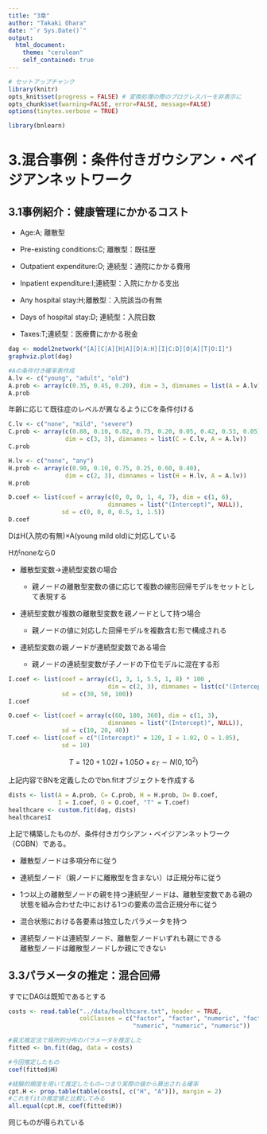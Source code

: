 ---
title: "3章"
author: "Takaki Ohara"
date: "`r Sys.Date()`"
output:
  html_document:
    theme: "cerulean"
    self_contained: true
---

```{r setup, include=FALSE}
# セットアップチャンク
library(knitr)
opts_knit$set(progress = FALSE) # 変換処理の際のプログレスバーを非表示に
opts_chunk$set(warning=FALSE, error=FALSE, message=FALSE)
options(tinytex.verbose = TRUE)

library(bnlearn)
```

# 3.混合事例：条件付きガウシアン・ベイジアンネットワーク

## 3.1事例紹介：健康管理にかかるコスト

-   Age:A; 離散型

-   Pre-existing conditions:C; 離散型：既往歴

-   Outpatient expenditure:O; 連続型：通院にかかる費用

-   Inpatient expenditure:I;連続型：入院にかかる支出

-   Any hospital stay:H;離散型：入院該当の有無

-   Days of hospital stay:D; 連続型：入院日数

-   Taxes:T;連続型：医療費にかかる税金

```{r}

dag <- model2network("[A][C|A][H|A][D|A:H][I|C:D][O|A][T|O:I]")
graphviz.plot(dag)
```

```{r}
#Aの条件付き確率表作成
A.lv <- c("young", "adult", "old")
A.prob <- array(c(0.35, 0.45, 0.20), dim = 3, dimnames = list(A = A.lv))
A.prob
```

年齢に応じて既往症のレベルが異なるようにCを条件付ける

```{r}
C.lv <- c("none", "mild", "severe")
C.prob <- array(c(0.88, 0.10, 0.02, 0.75, 0.20, 0.05, 0.42, 0.53, 0.05),
                dim = c(3, 3), dimnames = list(C = C.lv, A = A.lv))
C.prob
```

```{r}
H.lv <- c("none", "any")
H.prob <- array(c(0.90, 0.10, 0.75, 0.25, 0.60, 0.40),
                dim = c(2, 3), dimnames = list(H = H.lv, A = A.lv))
H.prob
```

```{r}
D.coef <- list(coef = array(c(0, 0, 0, 1, 4, 7), dim = c(1, 6),
                            dimnames = list("(Intercept)", NULL)),
               sd = c(0, 0, 0, 0.5, 1, 1.5))
D.coef
```

DはH(入院の有無)×A(young mild old)に対応している

Hがnoneなら0

-   離散型変数→連続型変数の場合

    -   親ノードの離散型変数の値に応じて複数の線形回帰モデルをセットとして表現する

-   連続型変数が複数の離散型変数を親ノードとして持つ場合

    -   親ノードの値に対応した回帰モデルを複数含む形で構成される

-   連続型変数の親ノードが連続型変数である場合

    -   親ノードの連続型変数が子ノードの下位モデルに混在する形

```{r}
I.coef <- list(coef = array(c(1, 3, 1, 5.5, 1, 8) * 100 ,
                            dim = c(2, 3), dimnames = list(c("(Intercept)", "D"), NULL)) ,
               sd = c(30, 50, 100))
I.coef
```

```{r}
O.coef <- list(coef = array(c(60, 180, 360), dim = c(1, 3),
                            dimnames = list("(Intercept)", NULL)),
               sd = c(10, 20, 40))
T.coef <- list(coef = c("(Intercept)" = 120, I = 1.02, O = 1.05),
               sd = 10)
```

$$
T= 120+1.02I+1.05O+\varepsilon_T\sim N(0,10^2)
$$

上記内容でBNを定義したのでbn.fitオブジェクトを作成する

```{r}
dists <- list(A = A.prob, C= C.prob, H = H.prob, D= D.coef,
              I = I.coef, O = O.coef, "T" = T.coef)
healthcare <- custom.fit(dag, dists)
healthcare$I
```

上記で構築したものが、条件付きガウシアン・ベイジアンネットワーク（CGBN）である。

-   離散型ノードは多項分布に従う

-   連続型ノード（親ノードに離散型を含まない）は正規分布に従う

-   1つ以上の離散型ノードの親を持つ連続型ノードは、離散型変数である親の状態を組み合わせた中における1つの要素の混合正規分布に従う

-   混合状態における各要素は独立したパラメータを持つ

-   連続型ノードは連続型ノード、離散型ノードいずれも親にできる\
    離散型ノードは離散型ノードしか親にできない

## 3.3パラメータの推定：混合回帰

すでにDAGは既知であるとする

```{r}
costs <- read.table("../data/healthcare.txt", header = TRUE,
                    colClasses = c("factor", "factor", "numeric", "factor",
                                   "numeric", "numeric", "numeric"))
```

```{r}
#最尤推定法で局所的分布のパラメータを推定した
fitted <- bn.fit(dag, data = costs)
```

```{r}
#今回推定したもの
coef(fitted$H)
```

```{r}
#経験的頻度を用いて推定したもの→つまり実際の値から算出される確率
cpt.H <- prop.table(table(costs[, c("H", "A")]), margin = 2)
#これをfitの推定値と比較してみる
all.equal(cpt.H, coef(fitted$H))
```

同じものが得られている
